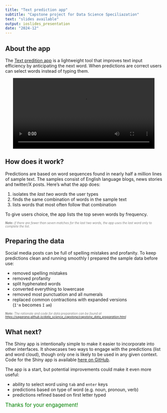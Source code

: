 ```yaml
---
title: "Text prediction app"
subtitle: "Capstone project for Data Science Speciliazation"
text: "slides available" 
output: ioslides_presentation
date: "2024-12"
---
```


## About the app  {data-background=#DFFFE5}

The [Text predition app](https://sagarana.shinyapps.io/predictive_text_app/) is a lightweight tool that improves text input efficiency by anticipating the next word. When predictions are correct users can select words instead of typing them. 

<center>
<video id="video" src="pred_text_video.mp4" autoplay="true" width="90%" controls></video>
</center>

## How does it work? {data-background=#F5E6FA}

Predictions are based on word sequences found in nearly half a million lines of sample text. The samples consist of English language blogs, news stories and twitter/X posts. Here's what the app does:

1. isolates the <em>last two words</em> the user types
2. finds the same combination of words in the sample text
3. lists words that most often follow that combination

To give users choice, the app lists the top seven words by frequency. 

<span style="color:grey; font-size:0.7em; margin-top:1em; font-style:italic"><b>Note:</b> if there are fewer than seven matches for the last <em>two</em> words, the app uses the last word only to complete the list.</span>


## Preparing the data {data-background=#FFF9CC}

Social media posts can be full of spelling mistakes and profanity. To keep predictions clean and running smoothly I prepared the sample data before use:

- removed spelling mistakes
- removed profanity
- split hyphenated words
- converted everything to lowercase
- removed most punctuation and all numerals
- replaced common contractions with expanded versions<br> (`I'm` becomes `I` `am`)

<span style="color:grey; font-size:0.7em; margin-top:1em; font-style:italic"><b>Note:</b> The rationale and code for data preparation can be found at <https://sagarana.github.io/data_science_capstone/capstone_data_preparation.html></span>

## What next? {data-background=#E0F7FA}

The Shiny app is intentionally simple to make it easier to incorporate into other interfaces. It showcases two ways to engage with the predictions (list and word cloud), though only one is likely to be used in any given context. Code for the Shiny app is available [here on GitHub](https://github.com/sagarana/data_science_capstone/tree/main/text_prediction_app).

The app is a start, but potential improvements could make it even more useful:

- ability to select word using `tab` and `enter` keys
- predictions based on type of word (e.g. noun, pronoun, verb)
- predictions refined based on first letter typed

<span style="color:green; font-size:larger">Thanks for your engagement!</span>

